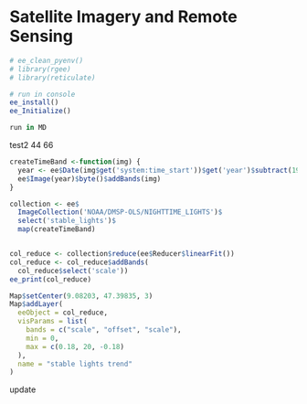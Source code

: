 # Satellite Imagery and Remote Sensing

```r
# ee_clean_pyenv()
# library(rgee)
# library(reticulate)

# run in console
ee_install()
ee_Initialize()

run in MD
```


test2 44 66

```r
createTimeBand <-function(img) {
  year <- ee$Date(img$get('system:time_start'))$get('year')$subtract(1991L)
  ee$Image(year)$byte()$addBands(img)
}

collection <- ee$
  ImageCollection('NOAA/DMSP-OLS/NIGHTTIME_LIGHTS')$
  select('stable_lights')$
  map(createTimeBand)


col_reduce <- collection$reduce(ee$Reducer$linearFit())
col_reduce <- col_reduce$addBands(
  col_reduce$select('scale'))
ee_print(col_reduce)
```


```r
Map$setCenter(9.08203, 47.39835, 3)
Map$addLayer(
  eeObject = col_reduce,
  visParams = list(
    bands = c("scale", "offset", "scale"),
    min = 0,
    max = c(0.18, 20, -0.18)
  ),
  name = "stable lights trend"
)
```



update



